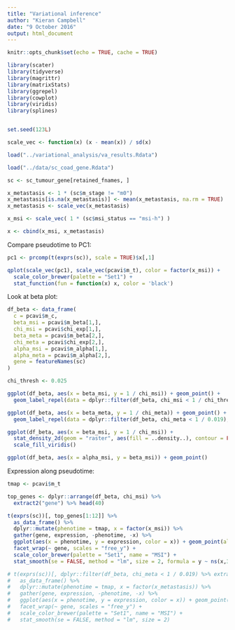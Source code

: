 ```yaml
---
title: "Variational inference"
author: "Kieran Campbell"
date: "9 October 2016"
output: html_document
---
```


```r
knitr::opts_chunk$set(echo = TRUE, cache = TRUE)

library(scater)
library(tidyverse)
library(magrittr)
library(matrixStats)
library(ggrepel)
library(cowplot)
library(viridis)
library(splines)


set.seed(123L)

scale_vec <- function(x) (x - mean(x)) / sd(x)
```


```r
load("../variational_analysis/va_results.Rdata")

load("../data/sc_coad_gene.Rdata")

sc <- sc_tumour_gene[retained_fnames, ]

x_metastasis <- 1 * (sc$m_stage != "m0")
x_metastasis[is.na(x_metastasis)] <- mean(x_metastasis, na.rm = TRUE)
x_metastasis <- scale_vec(x_metastasis)

x_msi <- scale_vec( 1 * (sc$msi_status == "msi-h") )

x <- cbind(x_msi, x_metastasis)
```

Compare pseudotime to PC1:

```r
pc1 <- prcomp(t(exprs(sc)), scale = TRUE)$x[,1]

qplot(scale_vec(pc1), scale_vec(pcavi$m_t), color = factor(x_msi)) +
  scale_color_brewer(palette = "Set1") +
  stat_function(fun = function(x) x, color = 'black')
```

Look at beta plot:


```r
df_beta <- data_frame(
  c = pcavi$m_c,
  beta_msi = pcavi$m_beta[1,],
  chi_msi = pcavi$chi_exp[1,],
  beta_meta = pcavi$m_beta[2,],
  chi_meta = pcavi$chi_exp[2,],
  alpha_msi = pcavi$m_alpha[1,],
  alpha_meta = pcavi$m_alpha[2,],
  gene = featureNames(sc)
)

chi_thresh <- 0.025

ggplot(df_beta, aes(x = beta_msi, y = 1 / chi_msi)) + geom_point() +
  geom_label_repel(data = dplyr::filter(df_beta, chi_msi < 1 / chi_thresh), aes(label = gene))

ggplot(df_beta, aes(x = beta_meta, y = 1 / chi_meta)) + geom_point() +
  geom_label_repel(data = dplyr::filter(df_beta, chi_meta < 1 / 0.019), aes(label = gene))

ggplot(df_beta, aes(x = beta_msi, y = 1 / chi_msi)) +
  stat_density_2d(geom = "raster", aes(fill = ..density..), contour = FALSE) +
  scale_fill_viridis()

ggplot(df_beta, aes(x = alpha_msi, y = beta_msi)) + geom_point()
```


Expression along pseudotime:

```r
tmap <- pcavi$m_t

top_genes <- dplyr::arrange(df_beta, chi_msi) %>% 
  extract2("gene") %>% head(40)

t(exprs(sc))[, top_genes[1:12]] %>% 
  as_data_frame() %>% 
  dplyr::mutate(phenotime = tmap, x = factor(x_msi)) %>% 
  gather(gene, expression, -phenotime, -x) %>% 
  ggplot(aes(x = phenotime, y = expression, color = x)) + geom_point(alpha = 0.4) +
  facet_wrap(~ gene, scales = "free_y") + 
  scale_color_brewer(palette = "Set1", name = "MSI") +
  stat_smooth(se = FALSE, method = "lm", size = 2, formula = y ~ ns(x,3))

# t(exprs(sc))[, dplyr::filter(df_beta, chi_meta < 1 / 0.019) %>% extract2("gene")] %>% 
#   as_data_frame() %>% 
#   dplyr::mutate(phenotime = tmap, x = factor(x_metastasis)) %>% 
#   gather(gene, expression, -phenotime, -x) %>% 
#   ggplot(aes(x = phenotime, y = expression, color = x)) + geom_point(alpha = 0.4) +
#   facet_wrap(~ gene, scales = "free_y") + 
#   scale_color_brewer(palette = "Set1", name = "MSI") +
#   stat_smooth(se = FALSE, method = "lm", size = 2)
```




